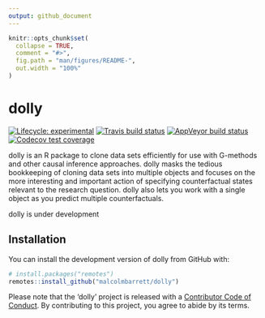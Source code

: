 ```yaml
---
output: github_document
---
```


<!-- README.md is generated from README.Rmd. Please edit that file -->

```r
knitr::opts_chunk$set(
  collapse = TRUE,
  comment = "#>",
  fig.path = "man/figures/README-",
  out.width = "100%"
)
```
# dolly

<!-- badges: start -->
[![Lifecycle: experimental](https://img.shields.io/badge/lifecycle-experimental-orange.svg)](https://www.tidyverse.org/lifecycle/#experimental)
[![Travis build status](https://travis-ci.org/malcolmbarrett/dolly.svg?branch=master)](https://travis-ci.org/malcolmbarrett/dolly)
[![AppVeyor build status](https://ci.appveyor.com/api/projects/status/github/malcolmbarrett/dolly?branch=master&svg=true)](https://ci.appveyor.com/project/malcolmbarrett/dolly)
[![Codecov test coverage](https://codecov.io/gh/malcolmbarrett/dolly/branch/master/graph/badge.svg)](https://codecov.io/gh/malcolmbarrett/dolly?branch=master)
<!-- badges: end -->

dolly is an R package to clone data sets efficiently for use with G-methods and other causal inference approaches. dolly masks the tedious bookkeeping of cloning data sets into multiple objects and focuses on the more interesting and important action of specifying counterfactual states relevant to the research question. dolly also lets you work with a single object as you predict multiple counterfactuals.

dolly is under development

## Installation

You can install the development version of dolly from GitHub with:

``` r
# install.packages("remotes")
remotes::install_github("malcolmbarrett/dolly")
```

Please note that the 'dolly' project is released with a
[Contributor Code of Conduct](CODE_OF_CONDUCT.md).
By contributing to this project, you agree to abide by its terms.

